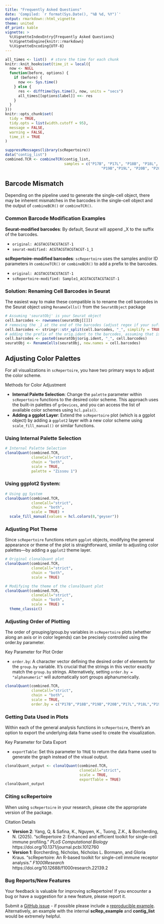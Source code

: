 ```yaml
---
title: "Frequently Asked Questions"
date: 'Compiled: `r format(Sys.Date(), "%B %d, %Y")`'
output: rmarkdown::html_vignette
theme: united
df_print: kable
vignette: >
  %\VignetteIndexEntry{Frequently Asked Questions}
  %\VignetteEngine{knitr::rmarkdown}
  %\VignetteEncoding{UTF-8}
---
```


<style>
p.caption {
  font-size: 0.9em;
}
</style>
 
```r
all_times <- list()  # store the time for each chunk
knitr::knit_hooks$set(time_it = local({
  now <- NULL
  function(before, options) {
    if (before) {
      now <<- Sys.time()
    } else {
      res <- difftime(Sys.time(), now, units = "secs")
      all_times[[options$label]] <<- res
    }
  }
}))
knitr::opts_chunk$set(
  tidy = TRUE,
  tidy.opts = list(width.cutoff = 95),
  message = FALSE,
  warning = FALSE,
  time_it = TRUE
)

suppressMessages(library(scRepertoire))
data("contig_list") 
combined.TCR <- combineTCR(contig_list, 
                           samples = c("P17B", "P17L", "P18B", "P18L", 
                                            "P19B","P19L", "P20B", "P20L"))
```

## Barcode Mismatch

Depending on the pipeline used to generate the single-cell object, there may be inherent mismatches in the barcodes in the single-cell object and the output of ```combineBCR()``` or ```combineTCR()```. 

### Common Barcode Modification Examples

**Seurat-modified barcodes**: By default, Seurat will append _X to the suffix of the barcodes.

* `original: ACGTACGTACGTACGT-1`
* `seurat-modified: ACGTACGTACGTACGT-1_1`

**scRepertoire-modified barcodes**: `scRepertoire` uses the samples and/or ID parameters in `combineTCR()` or `combineBCR()` to add a prefix to the barcodes.

* `original: ACGTACGTACGTACGT-1`
* `scRepertoire-modified: Sample1_ACGTACGTACGTACGT-1`
    
### Solution: Renaming Cell Barcodes in Seurat

The easiest way to make these compatible is to rename the cell barcodes in the Seurat object using `RenameCells()` from the `SeuratObject` package

```r
# Assuming 'seuratObj' is your Seurat object
cell.barcodes <- rownames(seuratObj[[]])
# removing the _1 at the end of the barcodes (adjust regex if your suffix differs)
cell.barcodes <- stringr::str_split(cell.barcodes, "_", simplify = TRUE)[,1]
# adding the prefix of the orig.ident to the barcodes, assuming that is the sample IDs
cell.barcodes <- paste0(seuratObj$orig.ident, "_", cell.barcodes)
seuratObj <- RenameCells(seuratObj, new.names = cell.barcodes)
```

## Adjusting Color Palettes

For all visualizations in `scRepertoire`, you have two primary ways to adjust the color scheme.

Methods for Color Adjustment

* **Internal Palette Selection**: Change the `palette` parameter within `scRepertoire` functions to the desired color scheme. This approach uses the built-in palettes of `grDevices`, and you can access the list of available color schemes using `hcl.pals()`. 
* **Adding a ggplot Layer**: Extend the `scRepertoire` plot (which is a ggplot object) by adding a `ggplot2` layer with a new color scheme using `scale_fill_manual()` or similar functions.  

### Using Internal Palette Selection

```r
# Internal Palette Selection
clonalQuant(combined.TCR, 
            cloneCall="strict", 
            chain = "both", 
            scale = TRUE, 
            palette = "Zissou 1")
```

### Using ggplot2 System:

```r
# Using gg System
clonalQuant(combined.TCR, 
            cloneCall="strict", 
            chain = "both", 
            scale = TRUE) + 
  scale_fill_manual(values = hcl.colors(8,"geyser"))
```

### Adjusting Plot Theme

Since `scRepertoire` functions return `ggplot` objects, modifying the general appearance or theme of the plot is straightforward, similar to adjusting color palettes—by adding a `ggplot2` theme layer.

```r
# Original clonalQuant plot
clonalQuant(combined.TCR, 
            cloneCall="strict", 
            chain = "both", 
            scale = TRUE)

# Modifying the theme of the clonalQuant plot
clonalQuant(combined.TCR, 
            cloneCall="strict", 
            chain = "both", 
            scale = TRUE) + 
  theme_classic()
```

### Adjusting Order of Plotting

The order of grouping/group.by variables in `scRepertoire` plots (whether along an axis or in color legends) can be precisely controlled using the order.by parameter.

Key Parameter for Plot Order

* `order.by`: A character vector defining the desired order of elements for the `group.by` variable. It's crucial that the strings in this vector exactly match the `group.by` strings. Alternatively, setting `order.by = "alphanumeric"` will automatically sort groups alphanumerically.

```r
clonalQuant(combined.TCR, 
            cloneCall="strict", 
            chain = "both", 
            scale = TRUE, 
            order.by = c("P17B","P18B","P19B","P20B","P17L","P18L","P19L","P20L"))
```


### Getting Data Used in Plots

Within each of the general analysis functions in `scRepertoire`, there's an option to export the underlying data frame used to create the visualization.

Key Parameter for Data Export

* `exportTable`: Set this parameter to `TRUE` to return the data frame used to generate the graph instead of the visual output.

```r
clonalQuant_output <- clonalQuant(combined.TCR, 
                                  cloneCall="strict", 
                                  scale = TRUE, 
                                  exportTable = TRUE)
clonalQuant_output
```

###  Citing scRepertoire

When using `scRepertoire` in your research, please cite the appropriate version of the package.

Citation Details

* **Version 2**: Yang, Q, & Safina, K., Nguyen, K., Tuong, Z.K., & Borcherding, N.  (2025). "scRepertoire 2: Enhanced and efficient toolkit for single-cell immune profiling." *PLoS Computational Biology* https://doi.org/10.1371/journal.pcbi.1012760
* **Version 1**: Borcherding, Nicholas, Nicholas L. Bormann, and Gloria Kraus. "scRepertoire: An R-based toolkit for single-cell immune receptor analysis." *F1000Research* https://doi.org/10.12688/f1000research.22139.2

### Bug Reports/New Features

Your feedback is valuable for improving scRepertoire! If you encounter a bug or have a suggestion for a new feature, please report it.

Submit a [GitHub issue](https://github.com/BorchLab/scRepertoire/issues) - if possible please include a [reproducible example](https://reprex.tidyverse.org/). Alternatively, an example with the internal **scRep_example** and **contig_list** would be extremely helpful.
